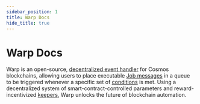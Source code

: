 ```yaml
---
sidebar_position: 1
title: Warp Docs
hide_title: true
---
```



# Warp Docs

Warp is an open-source, [decentralized event handler](./how/overview.mdx) for Cosmos blockchains, allowing users to place executable [Job messages](./how/overview.mdx#jobs) in a queue to be triggered whenever a specific set of [conditions](./how/overview.mdx#conditions) is met. Using a decentralized system of smart-contract-controlled parameters and reward-incentivized [keepers](./how/overview.mdx#keepers), Warp unlocks the future of blockchain automation. 


<CardSection cards={homeCards} />
